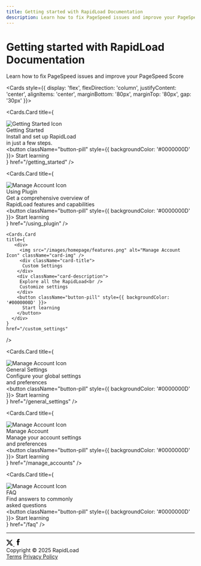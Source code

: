 ```yaml
---
title: Getting started with RapidLoad Documentation
description: Learn how to fix PageSpeed issues and improve your PageSpeed Score
---
```



<style jsx global>{`
  
  @import url('https://fonts.googleapis.com/css2?family=Manrope:wght@200..800&display=swap');
  
  body {
    width: 100% !important;
    margin: 0 !important;
    padding: 0 !important;
  }

  .hero-section {
    background-image: url('/images/homepage/herobg.png');
    background-size: cover;
    background-position: center;
    display: flex;
    justify-content: center;
    align-items: center;
    min-height: 50vh;
    position: relative;
    margin-bottom: 40px;
    padding: 40px 0;
    overflow: hidden;
  }

  .hero-description-2 {
    color: #fff;
    font-family: 'Manrope';
    font-size: 16px;
    font-weight: 400;
    line-height: 1.5;
  }

  .nextra-cards .nextra-card {
    width: 350px !important;
    height: 310px !important;
    padding: 15px !important;
    border: none !important;
    border-radius: 28px !important;
    padding-right: 10px !important;
    display: flex !important;
    flex-direction: column !important;
    justify-content: center !important;
    align-items: left !important;
    cursor: unset !important;
  }

  .nextra-card .button-pill {
    font-family: 'Manrope' !important;
    margin-top: 20px !important;
    border: none !important;
    border-radius: 10px !important;
    padding: 10px 20px !important;
    font-size: 16px !important;
    font-weight: bold !important;
    cursor: pointer !important;
    border: 0.5px solid #00000033 !important;
  }

  .card-description {
    font-size: 16px !important;
    color: #000 !important;
    margin-top: 10px !important;
    font-family: 'Manrope' !important;
    font-weight: 400 !important;
    line-height: 1.5 !important;
  }

  .card-title {
    font-size: 26px !important;
    font-weight: bold !important;
    color: black !important;
    font-family: 'Cal Sans' !important;
  }

  .card-img{
    width: 50px !important;
    height: 50px !important;
    margin-right: 10px !important;
    box-shadow: none;
    border-radius: unset;
    margin-bottom: 10px;
  }

  .nextra-cards .nextra-card[href="/getting_started"] {
    background-color: #FDFCDC !important;
  }

  .nextra-cards .nextra-card[href="/manage_accounts"] {
    background-color: #FED9B7 !important;
  }
  .nextra-cards .nextra-card[href="/using_plugin"] {
    background-color: #D8F3DC !important;
  }
  .nextra-cards .nextra-card[href="/custom_settings"] {
    background-color: #F7E1D7 !important;
  }
  .nextra-cards .nextra-card[href="/faq"] {
    background-color: #F7D6E0 !important;
  }
  .nextra-cards .nextra-card[href="/general_settings"] {
    background-color: #DDDDFF !important;
  }
  
  .custom-search,
  .nextra-search {
    display: none;
  }

  .footer {
    font-family: 'Manrope';
    color: #000;
    display: flex;
    flex-direction: row;
    justify-content: space-between;
    align-items: center;
    padding: 20px 0px;
    text-align: center;
  }

  @media (max-width: 600px) {
    .nextra-cards .nextra-card {
      flex: 0 0 90%; // 1 card per row on small screens
    }

    .hero-section h1{
    font-size: 30px !important;
    line-height: 1.2 !important;
    }
    
    .hero-description-2{
    line-height:1.2 !important;
    }

    .footer {
      flex-direction: column; // Stack items vertically on small screens
      align-items: center; // Center align items
      width: 100%; // Full width on small screens
    }
    
    .footer div {
      margin: 10px 0; // Add margin for spacing
    }
  }
  
  @media (min-width: 601px) and (max-width: 900px) {
    .nextra-cards .nextra-card {
      flex: 0 0 48%; // 2 cards per row on medium screens
    }
  }
  
  @media (min-width: 901px) {
    .nextra-cards .nextra-card {
      flex: 0 0 30%; // 3 cards per row on large screens
    }
  }

`}</style>

<div className="hero-section" style={{ width: '100%', margin: '0', padding: '0', position: 'relative' }}>
  <div style={{ 
    position: 'absolute',
    top: '50%',
    left: '50%',
    transform: 'translate(-50%, -50%)',
    zIndex: 1,
    width: '100%'
  }}>
    <div style={{ textAlign: 'center' }}>
      <h1 style={{ 
        fontSize: '40px',
        fontWeight: 'bold',
        marginBottom: '1rem',
        color: 'white',
        fontFamily: 'Cal Sans'
      }}>Getting started with RapidLoad Documentation</h1>
      <p className="hero-description-2">Learn how to fix PageSpeed issues and improve your PageSpeed Score</p>
    </div>
  </div>
</div>

<Cards style={{ display: 'flex', flexDirection: 'column', justifyContent: 'center', alignItems: 'center', marginBottom: '80px', marginTop: '80px', gap: '30px' }}>
  
  <div style={{ display: 'flex', flexDirection: 'row', justifyContent: 'center', alignItems: 'center', gap: '30px', flexWrap: 'wrap' }}>
  
  <Cards.Card
    title={
      <div>
         <img src="/images/homepage/get-start-icon.png" alt="Getting Started Icon" className="card-img" />
         <div className="card-title">
          Getting Started
        </div>
        <div className="card-description">
          Install and set up RapidLoad  <br/>
          in just a few steps.
        </div>
        <button className="button-pill" style={{ backgroundColor: '#0000000D' }}>
          Start learning
        </button>
      </div>
    }
    href="/getting_started"
  />

  

  <Cards.Card
    title={
      <div>
         <img src="/images/homepage/overview.png" alt="Manage Account Icon" className="card-img" />
         <div className="card-title">
          Using Plugin
        </div>
        <div className="card-description">
          Get a comprehensive overview of <br />
          RapidLoad features and capabilities
        </div>
        <button className="button-pill" style={{ backgroundColor: '#0000000D' }}>
          Start learning
        </button>
      </div>
    }
    href="/using_plugin"
  />

    <Cards.Card
    title={
       <div>
         <img src="/images/homepage/features.png" alt="Manage Account Icon" className="card-img" />
         <div className="card-title">
          Custom Settings
        </div>
        <div className="card-description">
         Explore all the RapidLoad<br />
         Customize settings
        </div>
        <button className="button-pill" style={{ backgroundColor: '#0000000D' }}>
          Start learning
        </button>
      </div>
    }
    href="/custom_settings"
  />
  </div>

  <div style={{ display: 'flex', flexDirection: 'row', justifyContent: 'center', alignItems: 'center', gap: '30px', flexWrap: 'wrap' }}>
  
  <Cards.Card
    title={
       <div>
         <img src="/images/homepage/gen-settings.png" alt="Manage Account Icon" className="card-img" />
         <div className="card-title">
          General Settings
        </div>
        <div className="card-description">
         Configure your global settings <br />
         and preferences
        </div>
        <button className="button-pill" style={{ backgroundColor: '#0000000D' }}>
          Start learning
        </button>
      </div>
    }
    href="/general_settings"
  />


  <Cards.Card
    title={
      <div>
         <img src="/images/homepage/manage-account.png" alt="Manage Account Icon" className="card-img" />
         <div className="card-title">
          Manage Account
        </div>
        <div className="card-description">
          Manage your account settings<br />
          and preferences
        </div>
        <button className="button-pill" style={{ backgroundColor: '#0000000D' }}>
          Start learning
        </button>
      </div>
    }
    href="/manage_accounts"
  />

  <Cards.Card
    title={
       <div>
         <img src="/images/homepage/faq.png" alt="Manage Account Icon" className="card-img" />
         <div className="card-title">
          FAQ
        </div>
        <div className="card-description">
         Find answers to commonly <br />
         asked questions
        </div>
        <button className="button-pill" style={{ backgroundColor: '#0000000D' }}>
          Start learning
        </button>
      </div>
    }
    href="/faq"
  />
  </div>
</Cards>

<hr style={{ width: '75%', border: '1px solid #DEDEDE', margin: '20px auto' }} />

<div className="footer" style={{ width:'75%', margin: '0 auto' }}>
  <div style={{ display: 'flex', flexDirection: 'row', justifyContent: 'center', alignItems: 'center' }}>
    <a href="https://x.com/_rapidload" style={{ color: '#fff', margin: '0 10px' }}>
    <svg width="18" height="17" viewBox="0 0 18 17" fill="none" xmlns="http://www.w3.org/2000/svg">
      <path d="M13.8836 0.791809H16.5875L10.6815 7.32613L17.6299 16.218H12.19L7.92906 10.8241L3.05328 16.218H0.348191L6.66521 9.22833L0 0.791809H5.57877L9.4298 5.72074L13.8836 0.791809ZM12.936 14.652H14.4345L4.76338 2.27591H3.15686L12.936 14.652Z" fill="#08090A" fillOpacity="0.4"/>
    </svg>
    </a>
    <a href="https://www.facebook.com/rapidload.io" style={{ color: '#fff', margin: '0 10px' }}>
    <svg width="20" height="20" viewBox="0 0 20 20" fill="none" xmlns="http://www.w3.org/2000/svg">
<path d="M7.53868 4.88783V7.17783H5.86035V9.97783H7.53868V18.2995H10.9837V9.97866H13.2962C13.2962 9.97866 13.5129 8.63616 13.6179 7.16783H10.9979V5.25283C10.9979 4.96699 11.3729 4.58199 11.7445 4.58199H13.6229V1.66699H11.0695C7.45285 1.66699 7.53868 4.46949 7.53868 4.88783Z" fill="#08090A" fillOpacity="0.4"/>
</svg>
    </a>
  </div>
  
  <div>
    <span>Copyright © 2025 RapidLoad</span>
  </div>
  
  <div style={{ display: 'flex', flexDirection: 'row', alignItems: 'center', gap: '10px' }}>
    <a href="#" style={{ margin: '5px 0' }}>Terms</a>
    <a href="#" style={{ margin: '5px 0' }}>Privacy Policy</a>
  </div>

</div>


